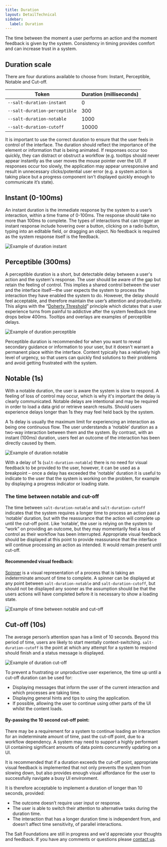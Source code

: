```yaml
---
title: Duration
layout: DetailTechnical
sidebar:
  label: Duration
---
```


The time between the moment a user performs an action and the moment feedback is given by the system. Consistency in timing provides comfort and can increase trust in a system.

## Duration scale

There are four durations available to choose from: Instant, Perceptible, Notable and Cut-off.

<div className="saltSite-util-space-below-2x">

| Token                         | Duration (milliseconds) |
| ----------------------------- | ----------------------- |
| `--salt-duration-instant`     | 0                       |
| `--salt-duration-perceptible` | 300                     |
| `--salt-duration-notable`     | 1000                    |
| `--salt-duration-cutoff`      | 10000                   |

</div>

It is important to use the correct duration to ensure that the user feels in control of the interface. The duration should reflect the importance of the element or information that is being animated. If responses occur too quickly, they can distract or obstruct a workflow (e.g. tooltips should never appear instantly as the user moves the mouse pointer over the UI). If responses occur too slowly, the application may appear unresponsive and result in unnecessary clicks/potential user error (e.g. a system action is taking place but a progress component isn't displayed quickly enough to communicate it’s state).

## Instant (0-100ms)

An instant duration is the immediate response by the system to a user’s interaction, within a time frame of 0-100ms. The response should take no more than 100ms to complete. The types of interactions that can trigger an instant response include hovering over a button, clicking on a radio button, typing into an editable field, or dragging an object. No feedback is required as the system response itself is the feedback.

<Image
  src="/img/foundations/duration-instant.svg"
  alt="Example of duration instant"
/>

## Perceptible (300ms)

A perceptible duration is a short, but detectable delay between a user's action and the system's response. The user should be aware of the gap but retain the feeling of control. This implies a shared control between the user and the interface itself—the user expects the system to process the interaction they have enabled the system to do. However, the delay should feel acceptable, and therefore maintain the user’s attention and productivity. This aligns with the “[Doherty Threshold](https://lawsofux.com/doherty-threshold/)” principle which dictates that a user experience turns from painful to addictive after the system feedback time drops below 400ms. Tooltips and overlays are examples of perceptible delays.

<Image
  src="/img/foundations/duration-perceptible.svg"
  alt="Example of duration perceptible"
/>

Perceptible duration is recommended for when you want to reveal secondary guidance or information to your user, but it doesn't warrant a permanent place within the interface. Content typically has a relatively high level of urgency, so that users can quickly find solutions to their problems and avoid getting frustrated with the system.

## Notable (1s)

With a notable duration, the user is aware the system is slow to respond. A feeling of loss of control may occur, which is why it's important the delay is clearly communicated. Notable delays are intentional and may be required in order to load a data grid or retrieve search results. Should users experience delays longer than 1s they may feel held back by the system.

A 1s delay is usually the maximum limit for experiencing an interaction as being one continuous flow. The user understands a ‘notable’ duration as a two-way interaction between them and the system. By contrast, with an instant (100ms) duration, users feel an outcome of the interaction has been directly caused by them.

<Image
  src="/img/foundations/duration-notable.svg"
  alt="Example of duration notable"
  className="saltSite-util-space-below-2x"
/>

With a delay of 1s (`salt-duration-notable`) there is no need for visual feedback to be provided to the user, however, it can be used as a breakpoint – once a delay has exceeded the 'notable' duration it is useful to indicate to the user that the system is working on the problem, for example by displaying a progress indicator or loading state.

### The time between notable and cut-off

The time between `salt-duration-notable` and `salt-duration-cutoff` indicates that the system requires a longer time to process an action past a ‘notable’ duration, but with the reassurance that the action will complete up until the cut-off point. Like ‘notable’, the user is relying on the system to “work” on providing an outcome, but they may momentarily feel a loss of control as their workflow has been interrupted. Appropriate visual feedback should be displayed at this point to provide reassurance that the interface will continue processing an action as intended. It would remain present until cut-off.

#### Recommended visual feedback:

[Spinner](https://storybook.saltdesignsystem.com/?path=/story/documentation-core-spinner--page) is a visual representation of a process that is taking an indeterminate amount of time to complete. A spinner can be displayed at any point between `salt-duration-notable` and `salt-duration-cutoff`, but should not be displayed any sooner as the assumption should be that the users actions will have completed before it is necessary to show a loading state.

<Image
  src="/img/foundations/duration-timebetween.svg"
  alt="Example of time between notable and cut-off"
/>

## Cut-off (10s)

The average person’s attention span has a limit of 10 seconds. Beyond this period of time, users are likely to start mentally context-switching. `salt-duration-cutoff` is the point at which any attempt for a system to respond should finish and a status message is displayed.

<Image
  src="/img/foundations/duration-cutoff.svg"
  alt="Example of duration cut-off"
  className="saltSite-util-space-below-2x"
/>

To prevent a frustrating or unproductive user experience, the time up until a cut-off duration can be used for:

- Displaying messages that inform the user of the current interaction and which processes are taking time.
- Displaying general hints and tips to using the application.
- If possible, allowing the user to continue using other parts of the UI whilst the content loads.

#### By-passing the 10 second cut-off point:

There may be a requirement for a system to continue loading an interaction for an indeterminate amount of time, past the cut-off point, due to a workflow dependency. A system may need to support a highly performant UI containing significant amounts of data points concurrently updating on a UI.

It is recommended that if a duration exceeds the cut-off point, appropriate visual feedback is implemented that not only prevents the system from slowing down, but also provides enough visual affordance for the user to successfully navigate a busy UI environment.

It is therefore acceptable to implement a duration of longer than 10 seconds, provided:

- The outcome doesn’t require user input or response.
- The user is able to switch their attention to alternative tasks during the duration time.
- The interaction that has a longer duration time is independent from, and doesn’t affect time sensitivity, of parallel interactions.

<Callout title="Have some feedback?">

The Salt Foundations are still in progress and we'd appreciate your thoughts and feedback. If you have any comments or questions please [contact us](../support-and-contributions/index).

</Callout>
